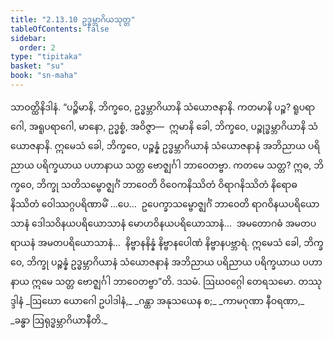 ```yaml
---
title: "2.13.10 ဥဒ္ဓမ္ဘာဂိယသုတ္တ"
tableOfContents: false
sidebar:
  order: 2
type: "tipitaka"
basket: "su"
book: "sn-maha"
---
```



<DynamicBreadcrumb />

<Division number="311" book="sn-maha">

<Paragraph number="720" book="sn-maha">
သာဝတ္ထိနိဒါနံ. “ပဉ္စိမာနိ, ဘိက္ခဝေ, ဥဒ္ဓမ္ဘာဂိယာနိ သံယောဇနာနိ. ကတမာနိ ပဉ္စ? ရူပရာဂေါ, အရူပရာဂေါ, မာနော, ဥဒ္ဓစ္စံ, အဝိဇ္ဇာ—  ဣမာနိ ခေါ, ဘိက္ခဝေ, ပဉ္စုဒ္ဓမ္ဘာဂိယာနိ သံယောဇနာနိ. ဣမေသံ ခေါ, ဘိက္ခဝေ, ပဉ္စန္နံ ဥဒ္ဓမ္ဘာဂိယာနံ သံယောဇနာနံ အဘိညာယ ပရိညာယ ပရိက္ခယာယ ပဟာနာယ သတ္တ ဗောဇ္ဈင်္ဂါ ဘာဝေတဗ္ဗာ. ကတမေ သတ္တ? ဣဓ, ဘိက္ခဝေ, ဘိက္ခု သတိသမ္ဗောဇ္ဈင်္ဂံ ဘာဝေတိ ဝိဝေကနိဿိတံ ဝိရာဂနိဿိတံ နိရောဓနိဿိတံ ဝေါဿဂ္ဂပရိဏာမိံ …ပေ…  ဥပေက္ခာသမ္ဗောဇ္ဈင်္ဂံ ဘာဝေတိ ရာဂဝိနယပရိယောသာနံ ဒေါသဝိနယပရိယောသာနံ မောဟဝိနယပရိယောသာနံ…  အမတောဂဓံ အမတပရာယနံ အမတပရိယောသာနံ…  နိဗ္ဗာနနိန္နံ နိဗ္ဗာနပေါဏံ နိဗ္ဗာနပဗ္ဘာရံ. ဣမေသံ ခေါ, ဘိက္ခဝေ, ဘိက္ခု ပဉ္စန္နံ ဥဒ္ဓမ္ဘာဂိယာနံ သံယောဇနာနံ အဘိညာယ ပရိညာယ ပရိက္ခယာယ ပဟာနာယ ဣမေ သတ္တ ဗောဇ္ဈင်္ဂါ ဘာဝေတဗ္ဗာ”တိ.

</Paragraph>
</Division>

<Paragraph number="721" type="center" book="sn-maha">
ဒသမံ.



</Paragraph>

<Paragraph number="722" type="center" book="sn-maha">
ဩဃဝဂ္ဂေါ တေရသမော.



</Paragraph>

<Paragraph number="723" type="center" book="sn-maha">
တဿုဒ္ဒါနံ


</Paragraph>

<Paragraph number="724" type="verses" book="sn-maha">
_ဩဃော ယောဂေါ ဥပါဒါနံ,_  
_ဂန္ထာ အနုသယေန စ;_  
_ကာမဂုဏာ နီဝရဏာ,_  
_ခန္ဓာ ဩရုဒ္ဓမ္ဘာဂိယာနီတိ._
</Paragraph>